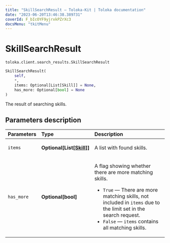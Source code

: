 ```yaml
---
title: "SkillSearchResult — Toloka-Kit | Toloka documentation"
date: "2023-06-20T13:46:38.389731"
coverId: F_bIcOYF9yjrxkPZrXc3
docsMenu: "tkitMenu"
---
```


# SkillSearchResult

`toloka.client.search_results.SkillSearchResult`

```python
SkillSearchResult(
    self,
    *,
    items: Optional[List[Skill]] = None,
    has_more: Optional[bool] = None
)
```

The result of searching skills.

## Parameters description

| Parameters | Type | Description |
| :----------| :----| :-----------|
`items`|**Optional\[List\[[Skill](/docs/toloka-kit/reference/toloka.client.skill.Skill)\]\]**|<p>A list with found skills.</p>
`has_more`|**Optional\[bool\]**|<p>A flag showing whether there are more matching skills.</p> <ul> <li>`True` — There are more matching skills, not included in `items` due to the limit set in the search request.</li> <li>`False` — `items` contains all matching skills.</li> </ul>